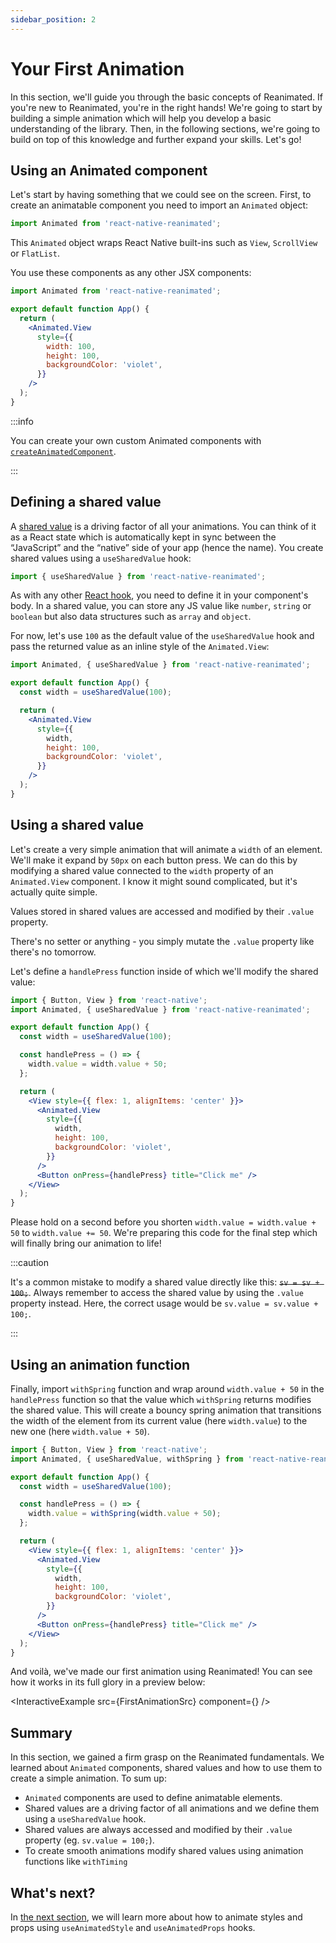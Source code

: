```yaml
---
sidebar_position: 2
---
```


# Your First Animation

In this section, we'll guide you through the basic concepts of Reanimated. If you're new to Reanimated, you're in the right hands! We're going to start by building a simple animation which will help you develop a basic understanding of the library. Then, in the following sections, we're going to build on top of this knowledge and further expand your skills. Let's go!

## Using an Animated component

Let's start by having something that we could see on the screen. First, to create an animatable component you need to import an `Animated` object:

```jsx
import Animated from 'react-native-reanimated';
```

This `Animated` object wraps React Native built-ins such as `View`, `ScrollView` or `FlatList`.

You use these components as any other JSX components:

```jsx {5}
import Animated from 'react-native-reanimated';

export default function App() {
  return (
    <Animated.View
      style={{
        width: 100,
        height: 100,
        backgroundColor: 'violet',
      }}
    />
  );
}
```

:::info

You can create your own custom Animated components with [`createAnimatedComponent`](/docs/core/createAnimatedComponent).

:::

## Defining a shared value

A [shared value](/docs/fundamentals/glossary#shared-value) is a driving factor of all your animations. You can think of it as a React state which is automatically kept in sync between the “JavaScript” and the “native” side of your app (hence the name). You create shared values using a `useSharedValue` hook:

```jsx
import { useSharedValue } from 'react-native-reanimated';
```

As with any other [React hook](https://reactjs.org/docs/hooks-rules.html), you need to define it in your component's body. In a shared value, you can store any JS value like `number`, `string` or `boolean` but also data structures such as `array` and `object`.

For now, let's use `100` as the default value of the `useSharedValue` hook and pass the returned value as an inline style of the `Animated.View`:

```jsx {4,9}
import Animated, { useSharedValue } from 'react-native-reanimated';

export default function App() {
  const width = useSharedValue(100);

  return (
    <Animated.View
      style={{
        width,
        height: 100,
        backgroundColor: 'violet',
      }}
    />
  );
}
```

## Using a shared value

Let's create a very simple animation that will animate a `width` of an element. We'll make it expand by `50px` on each button press. We can do this by modifying a shared value connected to the `width` property of an `Animated.View` component. I know it might sound complicated, but it's actually quite simple.

Values stored in shared values are accessed and modified by their `.value` property.

There's no setter or anything - you simply mutate the `.value` property like there's no tomorrow.

Let's define a `handlePress` function inside of which we'll modify the shared value:

```jsx {8,20}
import { Button, View } from 'react-native';
import Animated, { useSharedValue } from 'react-native-reanimated';

export default function App() {
  const width = useSharedValue(100);

  const handlePress = () => {
    width.value = width.value + 50;
  };

  return (
    <View style={{ flex: 1, alignItems: 'center' }}>
      <Animated.View
        style={{
          width,
          height: 100,
          backgroundColor: 'violet',
        }}
      />
      <Button onPress={handlePress} title="Click me" />
    </View>
  );
}
```

Please hold on a second before you shorten `width.value = width.value + 50` to `width.value += 50`. We're preparing this code for the final step which will finally bring our animation to life!

:::caution

It's a common mistake to modify a shared value directly like this: ~~`sv = sv + 100;`~~. Always remember to access the shared value by using the `.value` property instead. Here, the correct usage would be `sv.value = sv.value + 100;`.

:::

## Using an animation function

Finally, import `withSpring` function and wrap around `width.value + 50` in the `handlePress` function so that the value which `withSpring` returns modifies the shared value. This will create a bouncy spring animation that transitions the width of the element from its current value (here `width.value`) to the new one (here `width.value + 50`).

```jsx {2,8}
import { Button, View } from 'react-native';
import Animated, { useSharedValue, withSpring } from 'react-native-reanimated';

export default function App() {
  const width = useSharedValue(100);

  const handlePress = () => {
    width.value = withSpring(width.value + 50);
  };

  return (
    <View style={{ flex: 1, alignItems: 'center' }}>
      <Animated.View
        style={{
          width,
          height: 100,
          backgroundColor: 'violet',
        }}
      />
      <Button onPress={handlePress} title="Click me" />
    </View>
  );
}
```

And voilà, we've made our first animation using Reanimated! You can see how it works in its full glory in a preview below:


<InteractiveExample src={FirstAnimationSrc} component={<FirstAnimation />} />

## Summary

In this section, we gained a firm grasp on the Reanimated fundamentals. We learned about `Animated` components, shared values and how to use them to create a simple animation. To sum up:

- `Animated` components are used to define animatable elements.
- Shared values are a driving factor of all animations and we define them using a `useSharedValue` hook.
- Shared values are always accessed and modified by their `.value` property (eg. `sv.value = 100;`).
- To create smooth animations modify shared values using animation functions like `withTiming`

## What's next?

In [the next section](/docs/fundamentals/animating-styles-and-props), we will learn more about how to animate styles and props using `useAnimatedStyle` and `useAnimatedProps` hooks.
